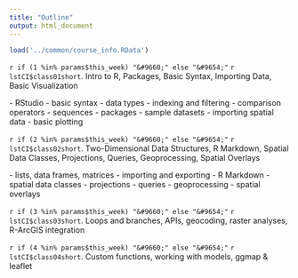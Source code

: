 ```yaml
---
title: "Outline"
output: html_document
---
```


```r
load('../common/course_info.RData')
```

<!------- WEEK 01 ---------------------------------------->
<span class="tritoggle" id="tri01span" onclick="TriShowHide('tri01');return false;">`r if (1 %in% params$this_week) "&#9660;" else "&#9654;"` </span><span class="sessiontitle">`r lstCI$class01short`. Intro to R, Packages, Basic Syntax, Importing Data, Basic Visualization</span>

<div id="tri01div" style="display:`r if (1 %in% params$this_week) "block" else "none"`;" class="compact">
- RStudio  
- basic syntax  
- data types
- indexing and filtering  
- comparison operators  
- sequences  
- packages
- sample datasets  
- importing spatial data  
- basic plotting  
</div>

<!-------- WEEK 02 --------------------------------------->
<span class="tritoggle" id="zeroryspan" onclick="TriShowHide('zerory');return false;">`r if (2 %in% params$this_week) "&#9660;" else "&#9654;"` </span><span class="sessiontitle">`r lstCI$class02short`. Two-Dimensional Data Structures, R Markdown, Spatial Data Classes, Projections, Queries, Geoprocessing, Spatial Overlays</span>

<div id="zerorydiv" style="display:`r if (2 %in% params$this_week) "block" else "none"`;" class="compact">
- lists, data frames, matrices
- importing and exporting   
- R Markdown 
- spatial data classes
- projections
- queries
- geoprocessing
- spatial overlays
</div>

<!--------- WEEK 03 -------------------------------------->
<span class="tritoggle" id="icosxkspan" onclick="TriShowHide('icosxk');return false;">`r if (3 %in% params$this_week) "&#9660;" else "&#9654;"` </span><span class="sessiontitle">`r lstCI$class03short`. Loops and branches, APIs, geocoding, raster analyses, R-ArcGIS integration</span>

<div id="icosxkdiv" style="display:`r if (3 %in% params$this_week) "block" else "none"`;" class="compact">



</div>

<!---------- WEEK 04 ------------------------------------->
<span class="tritoggle" id="iadcpnspan" onclick="TriShowHide('iadcpn');return false;">`r if (4 %in% params$this_week) "&#9660;" else "&#9654;"` </span><span class="sessiontitle">`r lstCI$class04short`. Custom functions, working with models, ggmap & leaflet</span>

<div id="iadcpndiv" class="compact" style="display:`r if (4 %in% params$this_week) "block" else "none"`;">

</div>

